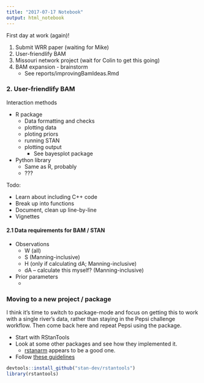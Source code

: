 ```yaml
---
title: "2017-07-17 Notebook"
output: html_notebook
---
```


First day at work (again)!

1. Submit WRR paper (waiting for Mike)
2. User-friendlify BAM
3. Missouri network project (wait for Colin to get this going)
4. BAM expansion - brainstorm
    - See reports/improvingBamIdeas.Rmd


### 2. User-friendlify BAM

Interaction methods

- R package
    - Data formatting and checks
    - plotting data
    - ploting priors
    - running STAN
    - plotting output
        - See bayesplot package
- Python library
    - Same as R, probably
    - ???
    
Todo:

- Learn about including C++ code
- Break up into functions
- Document, clean up line-by-line
- Vignettes


#### 2.1 Data requirements for BAM / STAN

- Observations
    - W (all)
    - S (Manning-inclusive)
    - H (only if calculating dA; Manning-inclusive)
    - dA -- calculate this myself? (Manning-inclusive)
- Prior parameters
    - 
    
    
### Moving to a new project / package

I think it's time to switch to package-mode and focus on getting this to work with a single river's data, rather than staying in the Pepsi challenge workflow. Then come back here and repeat Pepsi using the package.

- Start with RStanTools
- Look at some other packages and see how they implemented it.
    - [rstanarm](https://github.com/stan-dev/rstanarm) appears to be a good one.
- Follow [these guidelines](https://cran.r-project.org/web/packages/rstantools/vignettes/developer-guidelines.html)

```r
devtools::install_github("stan-dev/rstantools")
library(rstantools)
```

